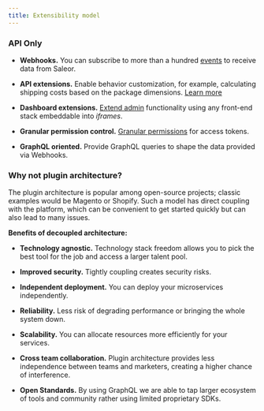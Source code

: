 ```yaml
---
title: Extensibility model
---
```


### API Only

- **Webhooks.**
  You can subscribe to more than a hundred [events](/developer/extending/webhooks/overview.mdx)
  to receive data from Saleor.

- **API extensions.**
  Enable behavior customization, for example, calculating shipping costs based on the package dimensions.
  [Learn more](developer/extending/webhooks/synchronous-events/overview.mdx)

- **Dashboard extensions.** [Extend admin](/developer/extending/apps/overview.mdx) functionality using any front-end stack embeddable into _iframes_.

- **Granular permission control.** [Granular permissions](/developer/permissions.mdx) for access tokens.

- **GraphQL oriented.** Provide GraphQL queries to shape the data provided via Webhooks.

### Why not plugin architecture?

The plugin architecture is popular among open-source projects; classic examples would be Magento or Shopify.
Such a model has direct coupling with the platform,
which can be convenient to get started quickly but can also lead to many issues.

**Benefits of decoupled architecture:**

- **Technology agnostic.**
  Technology stack freedom allows you to pick the best tool for the job and access a larger talent pool.

- **Improved security.** Tightly coupling creates security risks.

- **Independent deployment.** You can deploy your microservices independently.

- **Reliability.** Less risk of degrading performance or bringing the whole system down.

- **Scalability.** You can allocate resources more efficiently for your services.

- **Cross team collaboration.**
  Plugin architecture provides less independence between teams and marketers, creating a higher chance of interference.

- **Open Standards.**
  By using GraphQL we are able to tap larger ecosystem of tools and community rather using limited proprietary SDKs.
